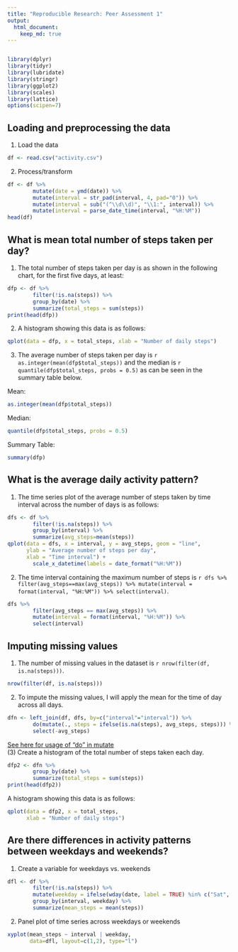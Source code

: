 ```yaml
---
title: "Reproducible Research: Peer Assessment 1"
output: 
  html_document:
    keep_md: true
---
```

``` r
```

```r
library(dplyr)
library(tidyr)
library(lubridate)
library(stringr)
library(ggplot2)
library(scales)
library(lattice)
options(scipen=7)
```
## Loading and preprocessing the data  
(1) Load the data  
``` r
df <- read.csv("activity.csv")
```  
(2) Process/transform
``` r
df <- df %>% 
        mutate(date = ymd(date)) %>%
        mutate(interval = str_pad(interval, 4, pad="0")) %>%
        mutate(interval = sub("(^\\d\\d)", "\\1:", interval)) %>%
        mutate(interval = parse_date_time(interval, "%H:%M"))
head(df)
```


## What is mean total number of steps taken per day?

(1) The total number of steps taken per day is as shown in the following chart, for the first five days, at least:  
``` r
dfp <- df %>% 
        filter(!is.na(steps)) %>% 
        group_by(date) %>%
        summarize(total_steps = sum(steps))
print(head(dfp))
```  
(2) A histogram showing this data is as follows:  
```r
qplot(data = dfp, x = total_steps, xlab = "Number of daily steps")
```  

(3) The average number of steps taken per day is `r as.integer(mean(dfp$total_steps))` and the median is `r quantile(dfp$total_steps, probs = 0.5)` as can be seen in the summary table below.  

Mean:  
```r
as.integer(mean(dfp$total_steps))
```  
Median:  
``` r
quantile(dfp$total_steps, probs = 0.5)
```  
Summary Table:  
``` r
summary(dfp)
```

## What is the average daily activity pattern?  
(1) The time series plot of the average number of steps taken by time interval across the number of days is as follows:  
``` r
dfs <- df %>% 
        filter(!is.na(steps)) %>% 
        group_by(interval) %>% 
        summarize(avg_steps=mean(steps))
qplot(data = dfs, x = interval, y = avg_steps, geom = "line", 
      ylab = "Average number of steps per day", 
      xlab = "Time interval") + 
        scale_x_datetime(labels = date_format("%H:%M"))
```  

(2) The time interval containing the maximum number of steps is `r dfs %>% filter(avg_steps==max(avg_steps)) %>% mutate(interval = format(interval, "%H:%M")) %>% select(interval)`.
``` r
dfs %>% 
        filter(avg_steps == max(avg_steps)) %>% 
        mutate(interval = format(interval, "%H:%M")) %>% 
        select(interval)
```  

## Imputing missing values  
(1) The number of missing values in the dataset is `r nrow(filter(df, is.na(steps)))`.
``` r
nrow(filter(df, is.na(steps)))
```  
(2) To impute the missing values, I will apply the mean for the time of day across all days.  
```r
dfn <- left_join(df, dfs, by=c("interval"="interval")) %>%
        do(mutate(., steps = ifelse(is.na(steps), avg_steps, steps))) %>%
        select(-avg_steps)
```  
[See here for usage of "do" in mutate](https://github.com/hadley/dplyr/issues/464)  
(3) Create a histogram of the total number of steps taken each day.
``` r
dfp2 <- dfn %>% 
        group_by(date) %>%
        summarize(total_steps = sum(steps))
print(head(dfp2))
```

A histogram showing this data is as follows:  
```r
qplot(data = dfp2, x = total_steps, 
      xlab = "Number of daily steps")
```

## Are there differences in activity patterns between weekdays and weekends?  
(1) Create a variable for weekdays vs. weekends  
```r
dfl <- df %>% 
        filter(!is.na(steps)) %>% 
        mutate(weekday = ifelse(wday(date, label = TRUE) %in% c("Sat", "Sun"), "weekend", "weekday")) %>%
        group_by(interval, weekday) %>%
        summarize(mean_steps = mean(steps))
```  
(2) Panel plot of time series across weekdays or weekends  
``` r
xyplot(mean_steps ~ interval | weekday, 
       data=dfl, layout=c(1,2), type="l")
```

